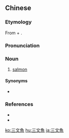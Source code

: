 ==Chinese==
{{zh-forms|s=三文鱼|type=21}}

===Etymology===
From {{zh-m|三文|note=from {{der|zh|en|salmon}}}} + {{zh-m|魚|fish}}.

===Pronunciation===
{{zh-pron
|m=sānwényú
|c=saam1 man4 jyu4-2
|mn=kh:sam-bûn-hî/tp:sam-bûn-hû
|w=1se men hhngg
|cat=n
}}

===Noun===
{{zh-noun}}

# [[salmon]]

====Synonyms====
* {{zh-l|鮭魚}}

===References===
* {{thcwd|277}}
* {{R:nan:tdj|49960|poj=sam-bûn-hî|hj=三文魚|v=1|p=563}}

{{zh-cat|Fish}}

[[ko:三文魚]]
[[hu:三文魚]]
[[ja:三文魚]]